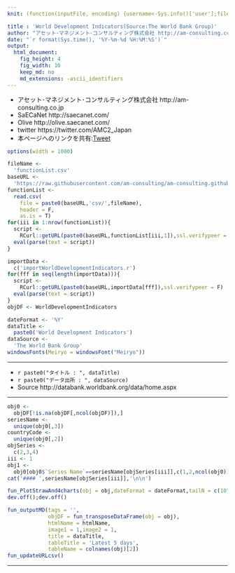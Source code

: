 ```yaml
---
knit: (function(inputFile, encoding) {username<-Sys.info()['user'];fileName<-'defaultPath.csv';pathToFile <-paste0('C:/Users/', username,'/Desktop/pathToCSV/');setwd(pathToFile);buf0<-read.csv(fileName,header = F,skip = 0,stringsAsFactor = F,check.names = F,fileEncoding = 'utf-8');timeStamp<-format(Sys.time(),'%Y%m%d%H%M%S');htmlName<-'WorldDevelopmentIndicators';rmarkdown::render(inputFile, encoding = encoding, output_file = paste0('C:/Users/',username,buf0[2,1],'charts/','am-consulting.co.jp-',htmlName,'.html')) })

title : 'World Development Indicators(Source:The World Bank Group)'
author: "アセット･マネジメント･コンサルティング株式会社 http://am-consulting.co.jp"
date: "`r format(Sys.time(), '%Y-%m-%d %H:%M:%S')`"
output: 
  html_document:
    fig_height: 4
    fig_width: 10
    keep_md: no
    md_extensions: -ascii_identifiers
---
```

<link href="http://knowledgevault.saecanet.com/components/rmarkdown-html.css" rel="stylesheet">
<script src="http://knowledgevault.saecanet.com/components/JavascriptCode.js"></script>
<style>.main-container {max-width : 1000px;}</style>

- アセット･マネジメント･コンサルティング株式会社 http://am-consulting.co.jp
- SaECaNet http://saecanet.com/
- Olive http://olive.saecanet.com/
- twitter https://twitter.com/AMC2_Japan
- 本ページへのリンクを共有:<a href="https://twitter.com/share" class="twitter-share-button" data-via="AMC2_Japan" data-size="large">Tweet</a> <script>!function(d,s,id){var js,fjs=d.getElementsByTagName(s)[0],p=/^http:/.test(d.location)?'http':'https';if(!d.getElementById(id)){js=d.createElement(s);js.id=id;js.src=p+'://platform.twitter.com/widgets.js';fjs.parentNode.insertBefore(js,fjs);}}(document, 'script', 'twitter-wjs');</script>

```r
options(width = 1000)
```

```r
fileName <- 
  'functionList.csv'
baseURL <- 
  'https://raw.githubusercontent.com/am-consulting/am-consulting.github.io/master/'
functionList <- 
  read.csv(
    file = paste0(baseURL,'csv/',fileName),
    header = F,
    as.is = T)
for(iii in 1:nrow(functionList)){
  script <- 
    RCurl::getURL(paste0(baseURL,functionList[iii,1]),ssl.verifypeer = F)
  eval(parse(text = script))
}
```

```r
importData <- 
  c('importWorldDevelopmentIndicators.r')
for(fff in seq(length(importData))){
  script <-
    RCurl::getURL(paste0(baseURL,importData[fff]),ssl.verifypeer = F)
  eval(parse(text = script))
}
objDF <- WorldDevelopmentIndicators
```

```r
dateFormat <- '%Y'
dataTitle <- 
  paste0('World Development Indicators')
dataSource <- 
  'The World Bank Group'
windowsFonts(Meiryo = windowsFont("Meiryo"))
```

***

- `r paste0("タイトル : ", dataTitle)`
- `r paste0("データ出所 : ", dataSource)`
- Source http://databank.worldbank.org/data/home.aspx

***

```r
obj0 <- 
  objDF[!is.na(objDF[,ncol(objDF)]),]
seriesName <- 
  unique(obj0[,3])
countryCode <- 
  unique(obj0[,2])
objSeries <- 
  c(2,3,4)
iii <- 1
obj1 <- 
  obj0[obj0$`Series Name`==seriesName[objSeries[iii]],c(1,2,ncol(obj0))]
cat('#### ',seriesName[objSeries[iii]],'\n\n')
```

```r
fun_PlotStrawAnd4charts(obj = obj,dateFormat = dateFormat,tailN = c(10^10,250,125,25))
dev.off();dev.off()
```

```r
fun_outputMD(tags = '',
             objDF = fun_transposeDataFrame(obj = obj),
             htmlName = htmlName,
             image1 = 1,image2 = 1,
             title = dataTitle,
             tableTitle = 'Latest 5 days',
             tableName = colnames(obj)[2])
fun_updateURLcsv()
```

***

<script>MakeNegative();</script>
<script>
  (function(i,s,o,g,r,a,m){i['GoogleAnalyticsObject']=r;i[r]=i[r]||function(){
  (i[r].q=i[r].q||[]).push(arguments)},i[r].l=1*new Date();a=s.createElement(o),
  m=s.getElementsByTagName(o)[0];a.async=1;a.src=g;m.parentNode.insertBefore(a,m)
  })(window,document,'script','https://www.google-analytics.com/analytics.js','ga');

  ga('create', 'UA-3077339-5', 'auto');
  ga('send', 'pageview');

</script>
